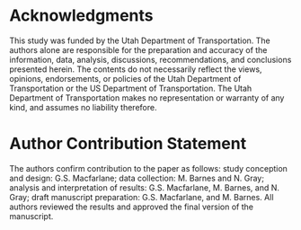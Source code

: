# Acknowledgments {-}

This study was funded by the Utah Department of Transportation. The authors
alone are responsible for the preparation and accuracy of the information, data,
analysis, discussions, recommendations, and conclusions presented herein. The
contents do not necessarily reflect the views, opinions, endorsements, or
policies of the Utah Department of Transportation or the US Department of
Transportation. The Utah Department of Transportation makes no representation or
warranty of any kind, and assumes no liability therefore.

# Author Contribution Statement {-}
The authors confirm contribution to the paper as follows: study conception and
design: G.S. Macfarlane; data collection: M. Barnes and N. Gray; analysis and
interpretation of results: G.S. Macfarlane, M. Barnes, and N. Gray; draft
manuscript preparation: G.S. Macfarlane, and M. Barnes. All authors reviewed the
results and approved the final version of the manuscript.